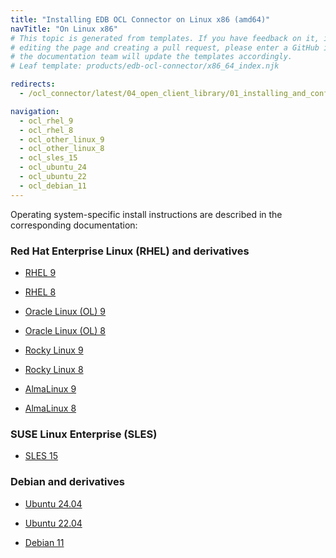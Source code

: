 ```yaml
---
title: "Installing EDB OCL Connector on Linux x86 (amd64)"
navTitle: "On Linux x86"
# This topic is generated from templates. If you have feedback on it, instead of
# editing the page and creating a pull request, please enter a GitHub issue and
# the documentation team will update the templates accordingly.
# Leaf template: products/edb-ocl-connector/x86_64_index.njk

redirects:
  - /ocl_connector/latest/04_open_client_library/01_installing_and_configuring_the_ocl_connector/install_on_linux_using_edb_repo/x86_amd64/

navigation:
  - ocl_rhel_9
  - ocl_rhel_8
  - ocl_other_linux_9
  - ocl_other_linux_8
  - ocl_sles_15
  - ocl_ubuntu_24
  - ocl_ubuntu_22
  - ocl_debian_11
---
```


Operating system-specific install instructions are described in the corresponding documentation:

### Red Hat Enterprise Linux (RHEL) and derivatives

- [RHEL 9](ocl_rhel_9)

- [RHEL 8](ocl_rhel_8)

- [Oracle Linux (OL) 9](ocl_rhel_9)

- [Oracle Linux (OL) 8](ocl_rhel_8)

- [Rocky Linux 9](ocl_other_linux_9)

- [Rocky Linux 8](ocl_other_linux_8)

- [AlmaLinux 9](ocl_other_linux_9)

- [AlmaLinux 8](ocl_other_linux_8)

### SUSE Linux Enterprise (SLES)

- [SLES 15](ocl_sles_15)

### Debian and derivatives

- [Ubuntu 24.04](ocl_ubuntu_24)

- [Ubuntu 22.04](ocl_ubuntu_22)

- [Debian 11](ocl_debian_11)
